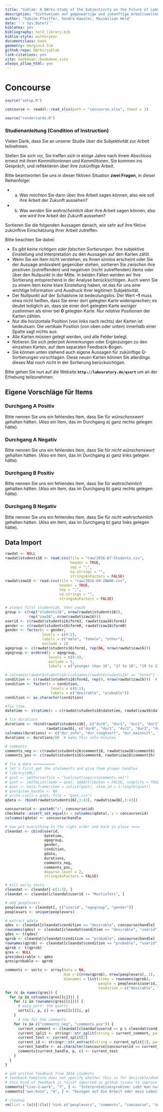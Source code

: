 ```yaml
--- 
title: "Sublab: A QWrks-Study of the Subjectivity on the Future of Labor"
description: "Sichtweisen auf gegenwärtige und zukünftige Arbeitswelten"
author: "Sabine Pfeiffer, Sandra Kawalec, Maximilian Held"
date: '`r Sys.Date()`'
biblatex: yes
bibliography: held_library.bib
biblio-style: authoryear
documentclass: book
geometry: margin=4.5cm
github-repo: QWrks/sublab
link-citations: yes
site: bookdown::bookdown_site
always_allow_html: yes
---
```

  
# Concourse

```r
source("setup.R")
```

```r
concourse <- readxl::read_xlsx(path = "concourse.xlsx", sheet = 1)
```


```r
source("rendercards.R")
```

### Studienanleitung (Condition of Instruction)

Vielen Dank, dass Sie an unserer Studie über die Subjektivität zur Arbeit teilnehmen.

<!-- Bitte klicken Sie auf den "Fortsetzen"-Button. -->

Stellen Sie sich vor, Sie treffen sich in einige Jahre nach ihrem Abschluss erneut mit ihren Kommilitoninnen und Kommilitonen.
Sie kommen ins Gespräch, und reflektieren über ihre zukünftige Arbeit.

Bitte beantworten Sie uns in dieser fiktiven Situation **zwei Fragen**, in dieser Reihenfolge:

- a) Was *möchten* Sie dann über ihre Arbeit sagen können, also wie *soll* ihre Arbeit der Zukunft aussehen?
- b) Was *werden* Sie *wahrscheinlich* über ihre Arbeit sagen können, also wie *wird* ihre Arbeit der Zukunft aussehen?

Sortieren Sie die folgenden Aussagen danach, wie sehr auf ihre fiktive zukünftive Einschätzung ihrer Arbeit zutreffen.


<!-- Bitte gehen Sie dabei wie folgt vor: -->

<!-- 1. Lesen Sie alle Karten einmal durch. -->
<!-- 2. Sortieren Sie die Karten grob in drei Kategorien. -->
<!-- 	Die Kategorien müssen *nicht* gleich groß sein. -->
<!-- 	1. Karten, dessen Inhalt Sie eher für unzutreffend halten, legen Sie auf einem Stapel rechts von der Schablone ab. -->
<!-- 	2. Karten, dessen Inhalt Sie eher für zutreffend halten, legen Sie auf einen Stapel links von der Schablone ab. -->
<!-- 	3. Karten, dessen Inhalt Sie neutral gegenüberstehen, widersprüchliche Reaktionen haben oder die Sie nicht verstehen legen Sie vor Ihnen über der Schablone ab. -->
<!-- 3. Konzentrieren Sie sich auf die Karten aus Kategorie **a**.  -->
<!-- 	Sortieren Sie die Karten nach dem Grad ihrer Zustimmung. -->
<!-- 	Beginnen Sie mit den Karten, denen Sie am meisten zustimmen und belegen Sie entsprechend die Felder vom rechten Rand der Schablone ausgehend. -->
<!-- 4. Wenn Sie mit den Karten der Kategorie **a** fertig sind, tragen Sie die Umrisse der ausgefüllten Felder in die beiliegende Tabelle ein. -->
<!-- 5. Machen Sie mit den Karten aus Kategorie **b** weiter. -->
<!-- 	Verfahren Sie wie in Schritt 3; beginnend mit den Karten deren Inhalt Sie am meisten ablehnen. -->
<!-- 	Belegen Sie mit diesen die Felder ausgehend vom linken Rand der Schablone. -->
<!-- 6. Tragen Sie erneut die entstandenen Umrisse in die beiliegende Tabelle ein. -->
<!-- 7. Verteilen Sie die verbleibenden Karten aus Kategorie **c** auf die leeren Felder entsprechend Ihrem Grad der Zustimmung. -->
<!-- 8. Kontrollieren Sie noch einmal die Verteilung aller Karten und nehmen Sie bei Bedarf Änderungen vor. -->
<!-- 9. Notieren Sie die Position der Karten anhand der Kennungen (etwa: `C21`) in der beiligenden Tabelle und benachrichtigen Sie den Umfrageleiter. -->


Bitte beachten Sie dabei:

- Es gibt *keine richtigen oder falschen Sortierungen*.
	Ihre subjektive Einstellung und Interpretation zu den Aussagen auf den Karten zählt.
- Wenn Sie ein Item nicht verstehen, es Ihnen sinnlos erscheint oder Sie der Aussage ambivalent gegenüber stehen, sortieren Sie *zwischen* ihre positiven (zutreffenden) und negativen (nicht zutreffenden) Items oder über den Nullpunkt in der Mitte.
  In beiden Fällen werden wir Ihre Sortierung entsprechend in der Analyse berücksichtigen.
  Auch wenn Sie zu einem Item *keine* klare Einstellung haben, ist das für uns eine wichtige Information und Ausdruck Ihrer legitimen Subjektivität.
- Der Nullpunkt auf der Schablone ist bedeutungslos.
	Der Wert **–1** muss etwa nicht heißen, dass Sie einer dort gelegten Karte widersprechen; es deutet lediglich an, dass sie einer dort gelegten Karte *weniger* zustimmen als einer bei **0** gelegten Karte.
	Nur *relative* Positionen der Karten zählen.
- Nur die horizontale Position (von links nach rechts) der Karten ist bedeutsam.
	Die vertikale Position (von oben oder unten) innerhalb einer Spalte sagt nichts aus.
- Alle Karten müssen gelegt werden, und alle Felder belegt.
- Notieren Sie sich jederzeit Anmerkungen oder Ergänzungen zu den einzelnen Karten, auf dem separaten Feedback-Bogen.
- Sie können unten stehend auch eigene Aussagen für zukünftige Q-Sortierungen vorschlagen.
	Diese neuen Karten können Sie allerdings dieses Mal noch nicht in der Sortierung berücksichtigen.

Bitte gehen Sie nun auf die Website **`http://labouratory.de/qsort`** um an der Erhebung teilzunehmen.

\newpage

## Eigene Vorschläge für Items


### Durchgang A Positiv

Bitte nennen Sie uns ein fehlendes Item, dass Sie für *wünschenswert* gehalten hätten.
(Also ein Item, das im Durchgang a) ganz rechts gelegen hätte).

\vspace{70pt}

### Durchgang A Negativ

Bitte nennen Sie uns ein fehlendes Item, dass Sie für *nicht wünschenswert* gehalten hätten.
(Also ein Item, das im Durchgang a) ganz links gelegen hätte).

\vspace{70pt}

### Durchgang B Positiv

Bitte nennen Sie uns ein fehlendes Item, dass Sie für *wahrscheinlich* gehalten hätten.
(Also ein Item, das im Durchgang b) ganz rechts gelegen hätte).

\vspace{70pt}

### Durchgang B Negativ

Bitte nennen Sie uns ein fehlendes Item, dass Sie für *nicht wahrscheinlich* gehalten hätten.
(Also ein Item, das im Durchgang b) ganz links gelegen hätte).

\vspace{70pt}

## Data Import

```r
rawdat <- NULL
rawdat$students16 <- read.csv(file = "raw/2016-07-Students.csv",
                              header = TRUE,
                              sep = ";",
                              na.strings = "",
                              stringsAsFactors = FALSE)
rawdat$zaw16 <- read.csv(file = "raw/2016-09-ZAW40.csv",
                         header = TRUE,
                         sep = ";",
                         na.strings = "",
                         stringsAsFactors = FALSE)

# always first students16, then zaw16
group <- c(rep("students16", nrow(rawdat$students16)),
           rep("zaw16", nrow(rawdat$zaw16)))
userid <- c(rawdat$students16$form3, rawdat$zaw16$form1)
gender <- c(rawdat$students16$form0, rawdat$zaw16$form0)
gender <- factor(x = gender,
                 levels = c(0:2),
                 labels = c("male", "female", "other"),
                 exclude = 3)
agegroup <- c(rawdat$students16$form1, rep(NA, nrow(rawdat$zaw16)))
agegroup <- ordered(x = agegroup,
                    levels = c(0:4),
                    exclude = 5,
                    labels = c("younger than 16", "17 to 18", "19 to 21", "22 to 24", "24 or older"))

# colnames(rawdat$students16)[colnames(rawdat$students16) == "form2"] <- "condition"
condition <- c(rawdat$students16$form2, rep(0, nrow(rawdat$zaw16)))  # zaw16 only did "desirable"
condition <- factor(x = condition,
                     levels = c(0:1),
                     labels = c("desirable", "probable"))
condition <- as.character(condition)

#fix time
datetime <- strptime(x = c(rawdat$students16$datetime, rawdat$zaw16$datetime), format = "%Y-%m-%d %H:%M:%S", tz = "CET")

# fix durations
durations <- rbind(rawdat$students16[, c("dur0", "dur1", "dur2", "dur3", "dur4", "dur5")],
                   rawdat$zaw16[, c("dur0", "dur1", "dur2", "dur3", "dur4", "dur5")])
colnames(durations) <- c("dur_info", "dur_roughsort", "dur_mainsort", "dur_checksort", "dur_extstat", "dur_survey")
durations <- durations/60  # make this into minutes

# comments
comments_neg <- c(rawdat$students16$comment18, rawdat$zaw16$comment6)
comments_pos <- c(rawdat$students16$comment8, rawdat$zaw16$comment35)

# fix q data ==========
# let's first get the statements and give them proper handles
# library(XML)
# qset <- xmlParse(file = "tool/settings/statements.xml")
# qset <- xmlToList(node = qset, addAttributes = FALSE, simplify = TRUE)
# qset <- data.frame(item = unlist(qset), item_id = 1:length(qset))
# qset$item_handle <- NA
# write.csv(x = qset, file = "qset.csv")
qdata <- rbind(rawdat$students16[,3:43], rawdat$zaw16[,3:43])

concourse$id <- paste0("s", concourse$id)
checkmate::assert_set_equal(x = colnames(qdata), y = concourse$id)
colnames(qdata) <- concourse$handle

# now put everything in the right order and back in place ====
cleandat <- cbind(userid,
                  datetime,
                  agegroup,
                  gender,
                  condition,
                  qdata,
                  durations,
                  comments_neg,
                  comments_pos,
                  deparse.level = 2,
                  stringsAsFactors = FALSE)

# kill early tests
cleandat <- cleandat[-c(1:3), ]
cleandat <- cleandat[cleandat$userid != "MartinTest", ]

# add peoplevars
peoplevars <- cleandat[, c("userid", "agegroup", "gender")]
peoplevars <- unique(peoplevars)

# extract qdata
qdes <- cleandat[cleandat$condition == "desirable", concourse$handle]
rownames(qdes) <- cleandat[cleandat$condition == "desirable", "userid"]
qdes <- t(qdes)
qprob <- cleandat[cleandat$condition == "probable", concourse$handle]
rownames(qprob) <- cleandat[cleandat$condition == "probable", "userid"]
qprob <- t(qprob)
qres <- NULL
qres$desirable <- qdes
qres$probable <- qprob

comments <- sorts <- array(data = NA,
                           dim = c(nrow(qprob), nrow(peoplevars), 2),
                           dimnames = list(items = rownames(qprob), 
                                           people = peoplevars$userid,
                                           condition = c("desirable", "probable")))
for (c in names(qres)) {
  for (p in colnames(qres[[c]])) {
    for (i in rownames(qres[[c]])) {
      # easy part: the qsorts
      sorts[i, p, c] <- qres[[c]][i, p]
    }  
      # now for the comments
    for (v in c("comments_neg", "comments_pos")) {
      current_comment <- cleandat[cleandat$userid == p & cleandat$condition == c, v]  # get the full comment
      current_split <- stringr::str_split(string = current_comment, pattern = "[)][ ]", simplify = FALSE)[[1]]  # split it in statement id and actual text
      current_text <- current_split[2]
      current_id <- stringr::str_extract(string = current_split[1], pattern = "[s]\\d{1,2}")  # always takes the form of s22 etc
      current_handle <- as.character(concourse[concourse$id == current_id, "handle"])  # replace with handle
      comments[current_handle, p, c] <- current_text 
    }
  }
}

# add written feedback from 2016 students
# feedback template does not specify whether this is for desirable/doable, so we're assigning it to both
# this kind of feedback is *also* imported as github issues to improve the items; that's what it was about, but we'll include it here, too, because it can be substantively interesting.
comments["live-2-work", "7", ] <- "Interpretationsproblem: Lebt man nur um zu arbeiten, oder ist Arbeit Teil meines Lebens?"
comments["own-boss", "9", ] <- "bezogen auf die Arbeit oder mein Leben?"

# cleanup
rm(list = ls()[!(ls() %in% c("peoplevars", "comments", "concourse", "sorts"))])
```
